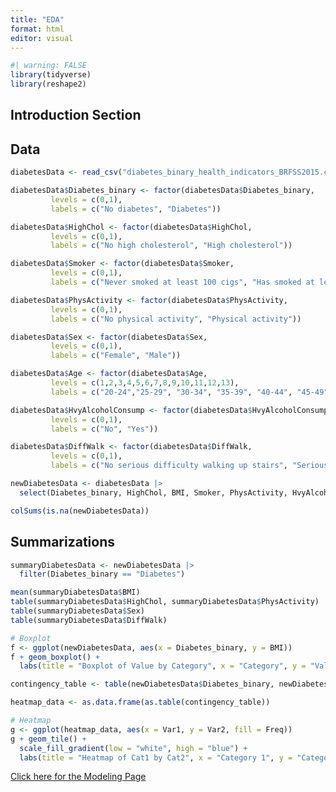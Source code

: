 ```yaml
---
title: "EDA"
format: html
editor: visual
---
```


```r
#| warning: FALSE
library(tidyverse)
library(reshape2)
```

## Introduction Section

## Data

```r
diabetesData <- read_csv("diabetes_binary_health_indicators_BRFSS2015.csv", show_col_types = FALSE)

diabetesData$Diabetes_binary <- factor(diabetesData$Diabetes_binary,
         levels = c(0,1),
         labels = c("No diabetes", "Diabetes"))

diabetesData$HighChol <- factor(diabetesData$HighChol,
         levels = c(0,1),
         labels = c("No high cholesterol", "High cholesterol"))

diabetesData$Smoker <- factor(diabetesData$Smoker,
         levels = c(0,1),
         labels = c("Never smoked at least 100 cigs", "Has smoked at least 100 cigs"))

diabetesData$PhysActivity <- factor(diabetesData$PhysActivity,
         levels = c(0,1),
         labels = c("No physical activity", "Physical activity"))

diabetesData$Sex <- factor(diabetesData$Sex,
         levels = c(0,1),
         labels = c("Female", "Male"))

diabetesData$Age <- factor(diabetesData$Age,
         levels = c(1,2,3,4,5,6,7,8,9,10,11,12,13),
         labels = c("20-24","25-29", "30-34", "35-39", "40-44", "45-49","51-54","55-59","60-64", "65-69", "70-74", "75-79", "80 or older"))

diabetesData$HvyAlcoholConsump <- factor(diabetesData$HvyAlcoholConsump,
         levels = c(0,1),
         labels = c("No", "Yes"))

diabetesData$DiffWalk <- factor(diabetesData$DiffWalk,
         levels = c(0,1),
         labels = c("No serious difficulty walking up stairs", "Serious difficulty walking stairs"))

newDiabetesData <- diabetesData |>
  select(Diabetes_binary, HighChol, BMI, Smoker, PhysActivity, HvyAlcoholConsump, Sex, Age, DiffWalk)

colSums(is.na(newDiabetesData))
```

## Summarizations

```r
summaryDiabetesData <- newDiabetesData |>
  filter(Diabetes_binary == "Diabetes")

mean(summaryDiabetesData$BMI)
table(summaryDiabetesData$HighChol, summaryDiabetesData$PhysActivity)
table(summaryDiabetesData$Sex)
table(summaryDiabetesData$DiffWalk)

# Boxplot
f <- ggplot(newDiabetesData, aes(x = Diabetes_binary, y = BMI))
f + geom_boxplot() +
  labs(title = "Boxplot of Value by Category", x = "Category", y = "Value")

contingency_table <- table(newDiabetesData$Diabetes_binary, newDiabetesData$PhysActivity)

heatmap_data <- as.data.frame(as.table(contingency_table))

# Heatmap
g <- ggplot(heatmap_data, aes(x = Var1, y = Var2, fill = Freq))
g + geom_tile() +
  scale_fill_gradient(low = "white", high = "blue") +
  labs(title = "Heatmap of Cat1 by Cat2", x = "Category 1", y = "Category 2")


```

[Click here for the Modeling Page](Modeling.html)
